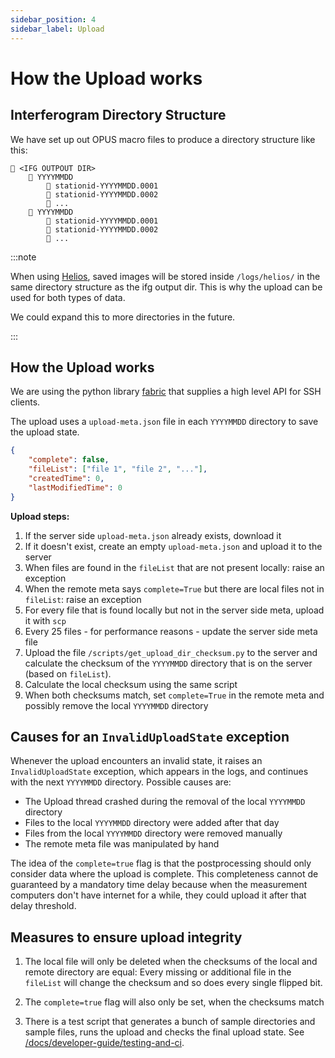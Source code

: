 ```yaml
---
sidebar_position: 4
sidebar_label: Upload
---
```


# How the Upload works

## Interferogram Directory Structure

We have set up out OPUS macro files to produce a directory structure like this:

```
📁 <IFG OUTPOUT DIR>
    📁 YYYYMMDD
        📄 stationid-YYYYMMDD.0001
        📄 stationid-YYYYMMDD.0002
        📄 ...
    📁 YYYYMMDD
        📄 stationid-YYYYMMDD.0001
        📄 stationid-YYYYMMDD.0002
        📄 ...
```

:::note

When using [Helios](/docs/user-guide/tum-plc-and-helios), saved images will be stored inside `/logs/helios/` in the same directory structure as the ifg output dir. This is why the upload can be used for both types of data.

We could expand this to more directories in the future.

:::

## How the Upload works

We are using the python library [fabric](https://www.fabfile.org/) that supplies a high level API for SSH clients.

The upload uses a `upload-meta.json` file in each `YYYYMMDD` directory to save the upload state.

```json
{
    "complete": false,
    "fileList": ["file 1", "file 2", "..."],
    "createdTime": 0,
    "lastModifiedTime": 0
}
```

**Upload steps:**

1. If the server side `upload-meta.json` already exists, download it
2. If it doesn't exist, create an empty `upload-meta.json` and upload it to the server
3. When files are found in the `fileList` that are not present locally: <span className="tw-bg-red-200 tw-text-red-900 tw-rounded tw-px-1 tw-font-semibold tw-py-0.5 -tw-my-0.5">raise an exception</span>
4. When the remote meta says `complete=True` but there are local files not in `fileList`: <span className="tw-bg-red-200 tw-text-red-900 tw-rounded tw-px-1 tw-font-semibold tw-py-0.5 -tw-my-0.5">raise an exception</span>
5. For every file that is found locally but not in the server side meta, upload it with `scp`
6. Every 25 files - for performance reasons - update the server side meta file
7. Upload the file `/scripts/get_upload_dir_checksum.py` to the server and calculate the checksum of the `YYYYMMDD` directory that is on the server (based on `fileList`).
8. Calculate the local checksum using the same script
9. When both checksums match, set `complete=True` in the remote meta and possibly remove the local `YYYYMMDD` directory

## Causes for an `InvalidUploadState` exception

Whenever the upload encounters an invalid state, it raises an `InvalidUploadState` exception, which appears in the logs, and continues with the next `YYYYMMDD` directory. Possible causes are:

-   The Upload thread crashed during the removal of the local `YYYYMMDD` directory
-   Files to the local `YYYYMMDD` directory were added after that day
-   Files from the local `YYYYMMDD` directory were removed manually
-   The remote meta file was manipulated by hand

The idea of the `complete=true` flag is that the postprocessing should only consider data where the upload is complete. This completeness cannot de guaranteed by a mandatory time delay because when the measurement computers don't have internet for a while, they could upload it after that delay threshold.

## Measures to ensure upload integrity

1. The local file will only be deleted when the checksums of the local and remote directory are equal: Every missing or additional file in the `fileList` will change the checksum and so does every single flipped bit.

2. The `complete=true` flag will also only be set, when the checksums match

3. There is a test script that generates a bunch of sample directories and sample files, runs the upload and checks the final upload state. See [/docs/developer-guide/testing-and-ci](/docs/developer-guide/testing-and-ci).
